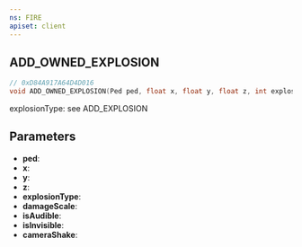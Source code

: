 ```yaml
---
ns: FIRE
apiset: client
---
```

## ADD_OWNED_EXPLOSION

```c
// 0xD84A917A64D4D016
void ADD_OWNED_EXPLOSION(Ped ped, float x, float y, float z, int explosionType, float damageScale, BOOL isAudible, BOOL isInvisible, float cameraShake);
```

explosionType: see ADD_EXPLOSION

## Parameters
* **ped**:
* **x**:
* **y**:
* **z**:
* **explosionType**:
* **damageScale**:
* **isAudible**:
* **isInvisible**:
* **cameraShake**: